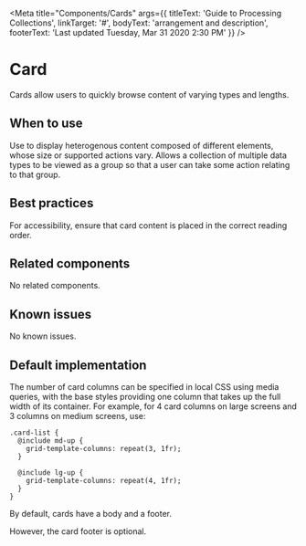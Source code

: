 
<Meta
  title="Components/Cards"
  args={{ titleText: 'Guide to Processing Collections',
    linkTarget: '#',
    bodyText: 'arrangement and description',
    footerText: 'Last updated Tuesday, Mar 31 2020 2:30 PM' }} />

# Card

Cards allow users to quickly browse content of varying types and lengths.

## When to use

Use to display heterogenous content composed of different elements, whose size or
supported actions vary. Allows a collection of multiple data types to be viewed
as a group so that a user can take some action relating to that group.

## Best practices

For accessibility, ensure that card content is placed in the correct reading order.

## Related components

No related components.

## Known issues

No known issues.

## Default implementation
The number of card columns can be specified in local CSS using media queries,
with the base styles providing one column that takes up the full width of its container.
For example, for 4 card columns on large screens and 3 columns on medium screens, use:
```
.card-list {
  @include md-up {
    grid-template-columns: repeat(3, 1fr);
  }

  @include lg-up {
    grid-template-columns: repeat(4, 1fr);
  }
}
```

By default, cards have a body and a footer.

<Story story={stories.basic} />

However, the card footer is optional.

<Story story={stories.noFooter} />

